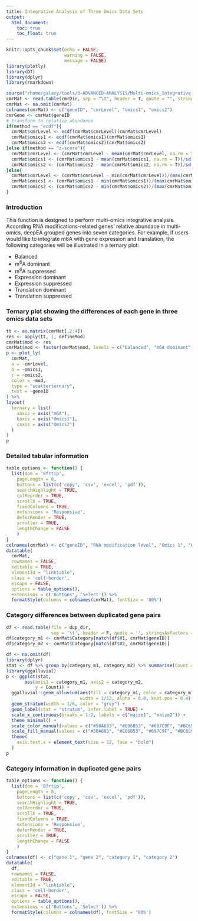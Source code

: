 ```yaml
---
title: Integrative Analysis of Three Omics Data Sets
output:
  html_document:
    toc: true
    toc_float: true
---
```



```r
knitr::opts_chunk$set(echo = FALSE,
                      warning = FALSE,
                      message = FALSE)
library(plotly)
library(DT)
library(dplyr)
library(rmarkdown)
```


```r
source("/home/galaxy/tools/3-ADVANCED-ANALYSIS/Multi-omics_Integrative_Analysis/functions.R")
cmrMat <- read.table(cmrDir, sep = "\t", header = T, quote = "", stringsAsFactors = F)
cmrMat <- na.omit(cmrMat)
colnames(cmrMat) <- c("geneID", "cmrLevel", "omics1", "omics2")
cmrGene <- cmrMat$geneID
# transform to relative abundance
if(method == "ecdf"){
  cmrMat$cmrLevel <- ecdf(cmrMat$cmrLevel)(cmrMat$cmrLevel)
  cmrMat$omics1 <- ecdf(cmrMat$omics1)(cmrMat$omics1)
  cmrMat$omics2 <- ecdf(cmrMat$omics2)(cmrMat$omics2)
}else if(method == "z-score"){
  cmrMat$cmrLevel <- (cmrMat$cmrLevel - mean(cmrMat$cmrLevel, na.rm = T))/sd(cmrMat$cmrLevel, na.rm = T)
  cmrMat$omics1 <- (cmrMat$omics1 - mean(cmrMat$omics1, na.rm = T))/sd(cmrMat$omics1, na.rm = T)
  cmrMat$omics2 <- (cmrMat$omics2 - mean(cmrMat$omics2, na.rm = T))/sd(cmrMat$omics2, na.rm = T)
}else{
  cmrMat$cmrLevel <- (cmrMat$cmrLevel - min(cmrMat$cmrLevel))/(max(cmrMat$cmrLevel) - min(cmrMat$cmrLevel))
  cmrMat$omics1 <- (cmrMat$omics1 - min(cmrMat$omics1))/(max(cmrMat$omics1) - min(cmrMat$omics1))
  cmrMat$omics2 <- (cmrMat$omics2 - min(cmrMat$omics2))/(max(cmrMat$omics2) - min(cmrMat$omics2))
}
```

### Introduction
This function is designed to perform multi-omics integrative analysis. According RNA modifications-related genes' relative abundace in multi-omics, deepEA grouped genes into seven categories. For example, if users would like to integrate m6A with gene expression and translation, the following categories will be illustrated in a ternary plot:

- Balanced
- m<sup>6</sup>A dominant
- m<sup>6</sup>A suppressed
- Expression dominant
- Expression suppressed
- Translation dominant
- Translation suppressed

### Ternary plot showing the differences of each gene in three omics data sets
```r
tt <- as.matrix(cmrMat[,2:4])
res <- apply(tt, 1, defineMod)
cmrMat$mod <- res
cmrMat$mod <- factor(cmrMat$mod, levels = c("balanced", "m6A dominant", "m6A suppressed", "Expression dominant", "Expression suppressed", "Translation dominant", "Translation suppressed"))
p <- plot_ly(
  cmrMat, 
  a = ~cmrLevel, 
  b = ~omics1, 
  c = ~omics2, 
  color = ~mod, 
  type = "scatterternary",
  text = ~geneID
) %>% 
layout(
  ternary = list(
    aaxis = axis("m6A"), 
    baxis = axis("Omics1"), 
    caxis = axis("Omics2")
  )
)
p
```

### Detailed tabular information
```r
table_options <- function() {
  list(dom = 'Bfrtip',
    pageLength = 8,
    buttons = list(c('copy', 'csv', 'excel', 'pdf')),
    searchHighlight = TRUE,
    colReorder = TRUE,
    scrollX = TRUE,
    fixedColumns = TRUE,
    extensions = 'Responsive',
    deferRender = TRUE,
    scroller = TRUE,
    lengthChange = FALSE
    )
}
colnames(cmrMat) <- c("geneID", "RNA modification level", "Omics 1", "Omics 2", "Category")
datatable(
  cmrMat,
  rownames = FALSE,
  editable = TRUE,
  elementId = "linktable",
  class = 'cell-border',
  escape = FALSE,
  options = table_options(),
  extensions = c('Buttons', 'Select')) %>% 
  formatStyle(columns = colnames(cmrMat), fontSize = '80%')
```

### Category differences between duplicated gene pairs
```r
df <- read.table(file = dup_dir,
                 sep = '\t', header = F, quote = '', stringsAsFactors = F)
df$category_m1 <- cmrMat$Category[match(df$V1, cmrMat$geneID)]
df$category_m2 <- cmrMat$Category[match(df$V2, cmrMat$geneID)]

df <- na.omit(df)
library(dplyr)
stat <- df %>% group_by(category_m1, category_m2) %>% summarise(Count = n())
library(ggalluvial)
p <- ggplot(stat,
       aes(axis1 = category_m1, axis2 = category_m2,
           y = Count)) +
  ggalluvial::geom_alluvium(aes(fill = category_m1, color = category_m1),
                            width = 1/12, alpha = 0.8, knot.pos = 0.4) +
  geom_stratum(width = 1/6, color = "grey") +
  geom_label(stat = "stratum", infer.label = TRUE) +
  scale_x_continuous(breaks = 1:2, labels = c("maize1", "maize2")) +
  theme_minimal() +
  scale_color_manual(values = c("#50A683", "#E06B53", "#697C9F", "#BC6597",  "#81BD54", "#E8BD42", "#C8A478")) +
  scale_fill_manual(values = c("#50A683", "#E06B53", "#697C9F", "#BC6597",  "#81BD54", "#E8BD42", "#C8A478")) +
  theme(
    axis.text.x = element_text(size = 12, face = "bold")
  )
p
```

### Category information in duplicated gene pairs
```r
table_options <- function() {
  list(dom = 'Bfrtip',
    pageLength = 8,
    buttons = list(c('copy', 'csv', 'excel', 'pdf')),
    searchHighlight = TRUE,
    colReorder = TRUE,
    scrollX = TRUE,
    fixedColumns = TRUE,
    extensions = 'Responsive',
    deferRender = TRUE,
    scroller = TRUE,
    lengthChange = FALSE
    )
}
colnames(df) <- c("gene 1", "gene 2", "category 1", "category 2")
datatable(
  df,
  rownames = FALSE,
  editable = TRUE,
  elementId = "linktable",
  class = 'cell-border',
  escape = FALSE,
  options = table_options(),
  extensions = c('Buttons', 'Select')) %>%
  formatStyle(columns = colnames(df), fontSize = '80%')
```


